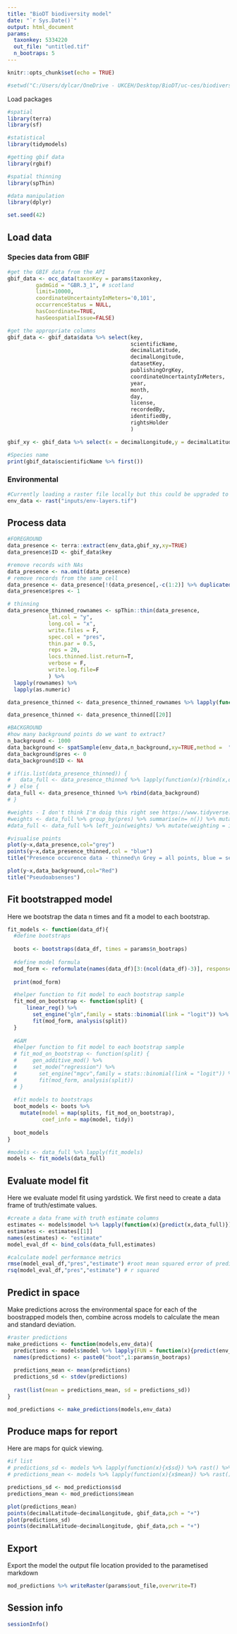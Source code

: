 ```yaml
---
title: "BioDT biodiversity model"
date: "`r Sys.Date()`"
output: html_document
params:
  taxonkey: 5334220
  out_file: "untitled.tif"
  n_bootraps: 5
---
```



```r
knitr::opts_chunk$set(echo = TRUE)

#setwd("C:/Users/dylcar/OneDrive - UKCEH/Desktop/BioDT/uc-ces/biodiversity_model")
```

Load packages

```r
#spatial
library(terra)
library(sf)

#statistical
library(tidymodels)

#getting gbif data
library(rgbif)

#spatial thinning
library(spThin)

#data manipulation
library(dplyr)

set.seed(42)

```

## Load data

### Species data from GBIF

```r
#get the GBIF data from the API
gbif_data <- occ_data(taxonKey = params$taxonkey,
         gadmGid = "GBR.3_1", # scotland
         limit=10000,
         coordinateUncertaintyInMeters='0,101',
         occurrenceStatus = NULL,
         hasCoordinate=TRUE,
         hasGeospatialIssue=FALSE)

#get the appropriate columns
gbif_data <- gbif_data$data %>% select(key, 
                                       scientificName, 
                                       decimalLatitude,
                                       decimalLongitude,
                                       datasetKey,
                                       publishingOrgKey,
                                       coordinateUncertaintyInMeters,
                                       year,
                                       month,
                                       day,
                                       license,
                                       recordedBy,
                                       identifiedBy,
                                       rightsHolder
                                       )

gbif_xy <- gbif_data %>% select(x = decimalLongitude,y = decimalLatitude)

#Species name
print(gbif_data$scientificName %>% first())
```

### Environmental

```r
#Currently loading a raster file locally but this could be upgraded to any other raster
env_data <- rast("inputs/env-layers.tif")


```

## Process data

```r
#FOREGROUND
data_presence <- terra::extract(env_data,gbif_xy,xy=TRUE)
data_presence$ID <- gbif_data$key

#remove records with NAs
data_presence <- na.omit(data_presence)
# remove records from the same cell
data_presence <- data_presence[!(data_presence[,-c(1:2)] %>% duplicated()),]
data_presence$pres <- 1

# thinning
data_presence_thinned_rownames <- spThin::thin(data_presence,
             lat.col = "y",
             long.col = "x",
             write.files = F,
             spec.col = "pres",
             thin.par = 0.5,
             reps = 20,
             locs.thinned.list.return=T,
             verbose = F,
             write.log.file=F
             ) %>% 
  lapply(rownames) %>% 
  lapply(as.numeric)

data_presence_thinned <- data_presence_thinned_rownames %>% lapply(function(x){data_presence[x,]})

data_presence_thinned <- data_presence_thinned[[20]]

#BACKGROUND
#how many background points do we want to extract?
n_background <- 1000
data_background <- spatSample(env_data,n_background,xy=TRUE,method =  "random")
data_background$pres <- 0
data_background$ID <- NA

# if(is.list(data_presence_thinned)) {
#   data_full <- data_presence_thinned %>% lapply(function(x){rbind(x,data_background)})
# } else {
data_full <- data_presence_thinned %>% rbind(data_background)
# }

#weights - I don't think I'm doig this right see https://www.tidyverse.org/blog/2022/05/case-weights/
#weights <- data_full %>% group_by(pres) %>% summarise(n= n()) %>% mutate(weighting = 1/n*n_background)
#data_full <- data_full %>% left_join(weights) %>% mutate(weighting = importance_weights(weighting))

#visualise points
plot(y~x,data_presence,col="grey")
points(y~x,data_presence_thinned,col = "blue")
title("Presence occurence data - thinned\n Grey = all points, blue = selected points")

plot(y~x,data_background,col="Red")
title("Pseudoabsenses")
```


## Fit bootstrapped model

Here we bootstrap the data n times and fit a model to each bootstrap.

```r
fit_models <- function(data_df){
  #define bootstraps
  
  boots <- bootstraps(data_df, times = params$n_bootraps)
  
  #define model formula
  mod_form <- reformulate(names(data_df)[3:(ncol(data_df)-3)], response = 'pres')
  
  print(mod_form)

  #helper function to fit model to each bootstrap sample
  fit_mod_on_bootstrap <- function(split) {
      linear_reg() %>% 
        set_engine("glm",family = stats::binomial(link = "logit")) %>%
        fit(mod_form, analysis(split))
  }
  
  #GAM
  #helper function to fit model to each bootstrap sample
  # fit_mod_on_bootstrap <- function(split) {
  #     gen_additive_mod() %>% 
  #     set_mode("regression") %>%
  #       set_engine("mgcv",family = stats::binomial(link = "logit")) %>%
  #       fit(mod_form, analysis(split))
  # }
  
  #fit models to bootstraps
  boot_models <- boots %>% 
    mutate(model = map(splits, fit_mod_on_bootstrap),
           coef_info = map(model, tidy))
  
  boot_models
}

#models <- data_full %>% lapply(fit_models)
models <- fit_models(data_full)

```

## Evaluate model fit

Here we evaluate model fit using yardstick. We first need to create a data frame of truth/estimate values.

```r
#create a data frame with truth estimate columns
estimates <- models$model %>% lapply(function(x){predict(x,data_full)})
estimates <- estimates[[1]]
names(estimates) <- "estimate"
model_eval_df <- bind_cols(data_full,estimates)

#calculate model performance metrics
rmse(model_eval_df,"pres","estimate") #root mean squared error of prediction
rsq(model_eval_df,"pres","estimate") # r squared
```

## Predict in space

Make predictions across the environmental space for each of the boostrapped models then, combine across models to  calculate the mean and standard deviation.

```r
#raster predictions
make_predictions <- function(models,env_data){
  predictions <- models$model %>% lapply(FUN = function(x){predict(env_data,x)}) %>% rast()
  names(predictions) <- paste0("boot",1:params$n_bootraps)
  
  predictions_mean <- mean(predictions)
  predictions_sd <- stdev(predictions)
  
  rast(list(mean = predictions_mean, sd = predictions_sd))
}

mod_predictions <- make_predictions(models,env_data)
```

## Produce maps for report

Here are maps for quick viewing.

```r
#if list
# predictions_sd <- models %>% lapply(function(x){x$sd}) %>% rast() %>% mean()
# predictions_mean <- models %>% lapply(function(x){x$mean}) %>% rast() %>% mean()

predictions_sd <- mod_predictions$sd
predictions_mean <- mod_predictions$mean

plot(predictions_mean)
points(decimalLatitude~decimalLongitude, gbif_data,pch = "+")
plot(predictions_sd)
points(decimalLatitude~decimalLongitude, gbif_data,pch = "+")
```

## Export

Export the model the output file location provided to the parametised markdown

```r
mod_predictions %>% writeRaster(params$out_file,overwrite=T)
```


## Session info

```r
sessionInfo()
```

